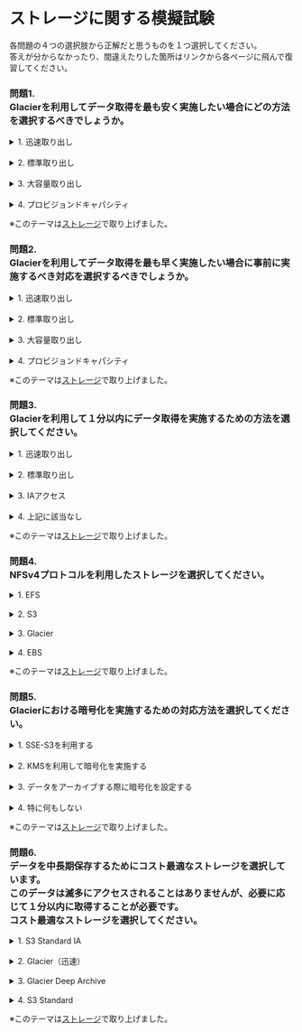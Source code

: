 # ストレージに関する模擬試験

各問題の４つの選択肢から正解だと思うものを１つ選択してください。  
答えが分からなかったり、間違えたりした箇所はリンクから各ページに飛んで復習してください。
### 問題1. <br/>Glacierを利用してデータ取得を最も安く実施したい場合にどの方法を選択するべきでしょうか。
<details><summary>1. 迅速取り出し</summary>1.は不正解です。<br/>大容量取り出しは、S3 Glacierの最も安価な取り出しオプションであり、これを使用して大量のデータ(ペタバイトのデータを含む)を １日以内に低コストで取得できます。<br/>通常、大容量取り出しは 5〜12 時間で完了します。</details><br/>
<details><summary>2. 標準取り出し</summary>2.は不正解です。<br/>大容量取り出しは、S3 Glacierの最も安価な取り出しオプションであり、これを使用して大量のデータ(ペタバイトのデータを含む)を １日以内に低コストで取得できます。<br/>通常、大容量取り出しは 5〜12 時間で完了します。</details><br/>
<details><summary>3. 大容量取り出し</summary>正解です。<br/>大容量取り出しは、S3 Glacierの最も安価な取り出しオプションであり、これを使用して大量のデータ(ペタバイトのデータを含む)を １日以内に低コストで取得できます。<br/>通常、大容量取り出しは 5〜12 時間で完了します。</details><br/>
<details><summary>4. プロビジョンドキャパシティ</summary>4.は不正解です。<br/>大容量取り出しは、S3 Glacie の最も安価な取り出しオプションであり、これを使用して大量のデー (ペタバイトのデータを含む を１ 日以内に低コストで取得できます<br/>。通常、大容量取り出しは 5〜12 時間で完了します。</details>

※このテーマは[ストレージ](aws_cp_storage)で取り上げました。

### 問題2. <br/>Glacierを利用してデータ取得を最も早く実施したい場合に事前に実施するべき対応を選択するべきでしょうか。
<details><summary>1. 迅速取り出し</summary>1.は不正解です。<br/>プロビジョンドキャパシティーは、迅速取り出しの取得容量を必要なときに利用できることを保証します。</details><br/>
<details><summary>2. 標準取り出し</summary>2.は不正解です。<br/>プロビジョンドキャパシティーは、迅速取り出しの取得容量を必要なときに利用できることを保証します。</details><br/>
<details><summary>3. 大容量取り出し</summary>3.は不正解です。<br/>プロビジョンドキャパシティーは、迅速取り出しの取得容量を必要なときに利用できることを保証します。</details><br/>
<details><summary>4. プロビジョンドキャパシティ</summary>正解です。<br/>プロビジョンドキャパシティーは、迅速取り出しの取得容量を必要なときに利用できることを保証します。</details>

※このテーマは[ストレージ](aws_cp_storage)で取り上げました。

### 問題3. <br/>Glacierを利用して１分以内にデータ取得を実施するための方法を選択してください。
<details><summary>1. 迅速取り出し</summary>1.は不正解です。<br/>Glacierは最も早いデータ取得で、迅速取り出しでアクセスしたデータは通常 １～５ 分以内で使用可能になります。<br/>したがって、１分以内には不可能です。</details><br/>
<details><summary>2. 標準取り出し</summary>2.は不正解です。<br/>Glacierは最も早いデータ取得で、迅速取り出しでアクセスしたデータは通常 １～５ 分以内で使用可能になります。<br/>したがって、１分以内には不可能です。</details><br/>
<details><summary>3. IAアクセス</summary>3.は不正解です。<br/>Glacierは最も早いデータ取得で、迅速取り出しでアクセスしたデータは通常 １～５ 分以内で使用可能になります。<br/>したがって、１分以内には不可能です。</details><br/>
<details><summary>4. 上記に該当なし</summary>正解です。<br/>Glacierは最も早いデータ取得で、迅速取り出しでアクセスしたデータは通常 １～５ 分以内で使用可能になります。<br/>したがって、１分以内には不可能です。</details>

※このテーマは[ストレージ](aws_cp_storage)で取り上げました。

### 問題4. <br/>NFSv4プロトコルを利用したストレージを選択してください。
<details><summary>1. EFS</summary>正解です。<br/>Amazon EFS は AWS クラウド内のファイルストレージを提供します。<br/>Network File System バージョン 4.0 および 4.1 (NFSv4) プロトコルを使用して、Amazon EFS ファイルシステムを自分の VPC にマウントできます。</details><br/>
<details><summary>2. S3</summary>2.は不正解です。<br/>Amazon EFS は AWS クラウド内のファイルストレージを提供します。<br/>Network File System バージョン 4.0 および 4.1 (NFSv4) プロトコルを使用して、Amazon EFS ファイルシステムを自分の VPC にマウントできます。</details><br/>
<details><summary>3. Glacier</summary>3.は不正解です。<br/>Amazon EFS は AWS クラウド内のファイルストレージを提供します。<br/>Network File System バージョン 4.0 および 4.1 (NFSv4) プロトコルを使用して、Amazon EFS ファイルシステムを自分の VPC にマウントできます。</details><br/>
<details><summary>4. EBS</summary>4.は不正解です。<br/>Amazon EFS は AWS クラウド内のファイルストレージを提供します。<br/>Network File System バージョン 4.0 および 4.1 (NFSv4) プロトコルを使用して、Amazon EFS ファイルシステムを自分の VPC にマウントできます。</details>

※このテーマは[ストレージ](aws_cp_storage)で取り上げました。

### 問題5. <br/>Glacierにおける暗号化を実施するための対応方法を選択してください。
<details><summary>1. SSE-S3を利用する</summary>1.は不正解です。<br/>S3 Glacier において保存される静止データは、デフォルトで自動的に AWS の管理するキーを利用し 256 ビットの Advanced Encryption Standard (AES-256) を使用してサーバー側で暗号化されます。</details><br/>
<details><summary>2. KMSを利用して暗号化を実施する</summary>2.は不正解です。<br/>S3 Glacier において保存される静止データは、デフォルトで自動的に AWS の管理するキーを利用し 256 ビットの Advanced Encryption Standard (AES-256) を使用してサーバー側で暗号化されます。</details><br/>
<details><summary>3. データをアーカイブする際に暗号化を設定する</summary>3.は不正解です。<br/>S3 Glacier において保存される静止データは、デフォルトで自動的に AWS の管理するキーを利用し 256 ビットの Advanced Encryption Standard (AES-256) を使用してサーバー側で暗号化されます。</details><br/>
<details><summary>4. 特に何もしない</summary>正解です。<br/>S3 Glacier において保存される静止データは、デフォルトで自動的に AWS の管理するキーを利用し 256 ビットの Advanced Encryption Standard (AES-256) を使用してサーバー側で暗号化されます。</details>

※このテーマは[ストレージ](aws_cp_storage)で取り上げました。

### 問題6. <br/>データを中長期保存するためにコスト最適なストレージを選択しています。<br/>このデータは滅多にアクセスされることはありませんが、必要に応じて１分以内に取得することが必要です。<br/>コスト最適なストレージを選択してください。
<details><summary>1. S3 Standard IA</summary>正解です。<br/>S3 スタンダード-IA は、存続期間が長く、アクセスが頻繁ではないデータ用に設計されています。<br/>これは滅多にアクセスされないファイルを低コストに保存するときに利用します。</details><br/>
<details><summary>2. Glacier（迅速）</summary>2.は不正解です。<br/>Glacierの迅速取り出しでは、データ取得には通常 1〜5 分以内がかかるため、1分以内には対応できません。</details><br/>
<details><summary>3. Glacier Deep Archive</summary>3.は不正解です。<br/>Glacier Deep Archiveはデータ取得に12時間はかかります。</details><br/>
<details><summary>4. S3 Standard</summary>4.は不正解です。<br/>S3 StandardはコストがS3 スタンダード-IA に比較して最適とは言えません。</details>

※このテーマは[ストレージ](aws_cp_storage)で取り上げました。